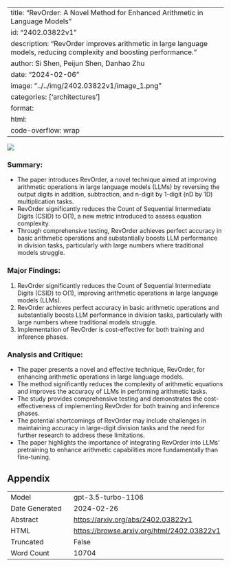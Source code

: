 
---
title: "RevOrder: A Novel Method for Enhanced Arithmetic in Language Models"
id: "2402.03822v1"
description: "RevOrder improves arithmetic in large language models, reducing complexity and boosting performance."
author: Si Shen, Peijun Shen, Danhao Zhu
date: "2024-02-06"
image: "../../img/2402.03822v1/image_1.png"
categories: ['architectures']
format:
  html:
    code-overflow: wrap
---

![](../../img/2402.03822v1/image_1.png)

### Summary:
- The paper introduces RevOrder, a novel technique aimed at improving arithmetic operations in large language models (LLMs) by reversing the output digits in addition, subtraction, and n-digit by 1-digit (nD by 1D) multiplication tasks.
- RevOrder significantly reduces the Count of Sequential Intermediate Digits (CSID) to O(1), a new metric introduced to assess equation complexity.
- Through comprehensive testing, RevOrder achieves perfect accuracy in basic arithmetic operations and substantially boosts LLM performance in division tasks, particularly with large numbers where traditional models struggle.

### Major Findings:
1. RevOrder significantly reduces the Count of Sequential Intermediate Digits (CSID) to O(1), improving arithmetic operations in large language models (LLMs).
2. RevOrder achieves perfect accuracy in basic arithmetic operations and substantially boosts LLM performance in division tasks, particularly with large numbers where traditional models struggle.
3. Implementation of RevOrder is cost-effective for both training and inference phases.

### Analysis and Critique:
- The paper presents a novel and effective technique, RevOrder, for enhancing arithmetic operations in large language models.
- The method significantly reduces the complexity of arithmetic equations and improves the accuracy of LLMs in performing arithmetic tasks.
- The study provides comprehensive testing and demonstrates the cost-effectiveness of implementing RevOrder for both training and inference phases.
- The potential shortcomings of RevOrder may include challenges in maintaining accuracy in large-digit division tasks and the need for further research to address these limitations.
- The paper highlights the importance of integrating RevOrder into LLMs' pretraining to enhance arithmetic capabilities more fundamentally than fine-tuning.

## Appendix

|          |          |
|----------|----------|
| Model     | gpt-3.5-turbo-1106       |
| Date Generated     | 2024-02-26       |
| Abstract | [https://arxiv.org/abs/2402.03822v1](https://arxiv.org/abs/2402.03822v1)        |
| HTML     | [https://browse.arxiv.org/html/2402.03822v1](https://browse.arxiv.org/html/2402.03822v1)       |
| Truncated       | False       |
| Word Count       | 10704       |